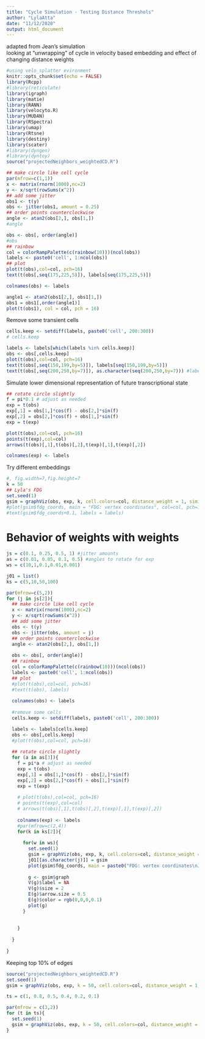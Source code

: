 ```yaml
---
title: "Cycle Simulation - Testing Distance Threshols"
author: "LylaAtta"
date: "11/12/2020"
output: html_document
---
```


adapted from Jean's simulation  
looking at "unwrapping" of cycle in velocity based embedding and effect of changing distance weights  

```r
#using velo_splatter evironment 
knitr::opts_chunk$set(echo = FALSE)
library(Rcpp)
#library(reticulate)
library(igraph)
library(matie)
library(RANN)
library(velocyto.R)
library(MUDAN)
library(RSpectra)
library(umap)
library(Rtsne)
library(destiny)
library(scater)
#library(dyngen)
#library(dyntoy)
source("projectedNeighbors_weightedCD.R")
```


```r
## make circle like cell cycle
par(mfrow=c(1,1))
x <- matrix(rnorm(1000),nc=2)
y <- x/sqrt(rowSums(x^2))
## add some jitter
obs1 <- t(y)
obs <- jitter(obs1, amount = 0.25)
## order points counterclockwise
angle <- atan2(obs[2,], obs[1,])
#angle

obs <- obs[, order(angle)]
#obs
## rainbow
col = colorRampPalette(c(rainbow(10)))(ncol(obs))
labels <- paste0('cell', 1:ncol(obs))
## plot
plot(t(obs),col=col, pch=16)
text(t(obs[,seq(175,225,5)]), labels[seq(175,225,5)])

colnames(obs) <- labels
```

```r
angle1 <- atan2(obs1[2,], obs1[1,])
obs1 = obs1[,order(angle1)]
plot(t(obs1), col = col, pch = 16)
```


Remove some transient cells

```r
cells.keep <- setdiff(labels, paste0('cell', 200:300))
# cells.keep

labels <- labels[which(labels %in% cells.keep)]
obs <- obs[,cells.keep]
plot(t(obs),col=col, pch=16)
text(t(obs[,seq(150,199,by=5)]), labels[seq(150,199,by=5)])
text(t(obs[,seq(200,250,by=7)]), as.character(seq(200,250,by=7))) #labels[seq(200,250,by=7)]

```

Simulate lower dimensional representation of future transcriptional state

```r
## rotate circle slightly
f = pi*0.1 # adjust as needed
exp = t(obs)
exp[,1] = obs[1,]*cos(f) - obs[2,]*sin(f)
exp[,2] = obs[2,]*cos(f) + obs[1,]*sin(f)
exp = t(exp)

plot(t(obs),col=col, pch=16)
points(t(exp),col=col)
arrows(t(obs)[,1],t(obs)[,2],t(exp)[,1],t(exp)[,2])

colnames(exp) <- labels
```

Try different embeddings

```r
#, fig.width=7,fig.height=7
k = 50
## Lyla's FDG
set.seed(1)
gsim = graphViz(obs, exp, k, cell.colors=col, distance_weight = 1, similarity_threshold = -1, weighted=TRUE, plot = TRUE, return_graph = TRUE)
#plot(gsim$fdg_coords, main = "FDG: vertex coordinates", col=col, pch=16)
#text(gsim$fdg_coords+0.1, labels = labels)

```


# Behavior of weights with weights 
```r
js = c(0.1, 0.25, 0.5, 1) #jitter amounts 
as = c(0.01, 0.05, 0.1, 0.5) #angles to rotate for exp
ws = c(10,1,0.1,0.01,0.001)

j01 = list()
ks = c(5,10,50,100)

par(mfrow=c(5,2))
for (j in js[2]){
  ## make circle like cell cycle
  x <- matrix(rnorm(1000),nc=2)
  y <- x/sqrt(rowSums(x^2))
  ## add some jitter
  obs <- t(y)
  obs <- jitter(obs, amount = j)
  ## order points counterclockwise
  angle <- atan2(obs[2,], obs[1,])
  
  obs <- obs[, order(angle)]
  ## rainbow
  col = colorRampPalette(c(rainbow(10)))(ncol(obs))
  labels <- paste0('cell', 1:ncol(obs))
  ## plot
  #plot(t(obs),col=col, pch=16)
  #text(t(obs), labels)
  
  colnames(obs) <- labels
  
  #remove some cells 
  cells.keep <- setdiff(labels, paste0('cell', 200:300))

  labels <- labels[cells.keep]
  obs <- obs[,cells.keep]
  #plot(t(obs),col=col, pch=16)
  
  ## rotate circle slightly
  for (a in as[3]){
    f = pi*a # adjust as needed
    exp = t(obs)
    exp[,1] = obs[1,]*cos(f) - obs[2,]*sin(f)
    exp[,2] = obs[2,]*cos(f) + obs[1,]*sin(f)
    exp = t(exp)
    
    # plot(t(obs),col=col, pch=16)
    # points(t(exp),col=col)
    # arrows(t(obs)[,1],t(obs)[,2],t(exp)[,1],t(exp)[,2])
    
    colnames(exp) <- labels
    #par(mfrow=c(2,4))
    for(k in ks[2]){
      
      for(w in ws){
        set.seed(1)
        gsim = graphViz(obs, exp, k, cell.colors=col, distance_weight = w, similarity_threshold = -1, weighted=TRUE, plot = FALSE, return_graph = TRUE)
        j01[[as.character(j)]] = gsim
        plot(gsim$fdg_coords, main = paste0("FDG: vertex coordinates\nJitter:",j,"Angle:",a,"*pi, K:",k,"Weight:",w), col=col, pch=16)
        
        g <- gsim$graph
        V(g)$label = NA
        V(g)$size = 2
        E(g)$arrow.size = 0.5
        E(g)$color = rgb(0,0,0,0.1)
        plot(g)
      }
      
      
    }
    
  }
  
}


```


Keeping top 10% of edges  
```r
source("projectedNeighbors_weightedCD.R")
set.seed(1)
gsim = graphViz(obs, exp, k = 50, cell.colors=col, distance_weight = 1, distance_threshold = 0.1, similarity_threshold = -1, weighted=TRUE, plot = TRUE, return_graph = TRUE)
```
```r
ts = c(1, 0.8, 0.5, 0.4, 0.2, 0.1)

par(mfrow = c(3,2))
for (t in ts){
  set.seed(1)
  gsim = graphViz(obs, exp, k = 50, cell.colors=col, distance_weight = 1, distance_threshold = t, similarity_threshold = -1, weighted=TRUE, plot = TRUE, return_graph = TRUE, title = paste("Distance threshold",t))
}

```












